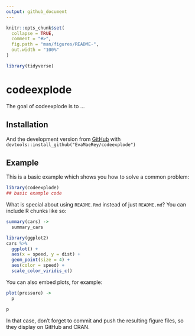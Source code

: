 ```yaml
---
output: github_document
---
```


<!-- README.md is generated from README.Rmd. Please edit that file -->

```r
knitr::opts_chunk$set(
  collapse = TRUE,
  comment = "#>",
  fig.path = "man/figures/README-",
  out.width = "100%"
)

library(tidyverse)
```

# codeexplode

<!-- badges: start -->
<!-- badges: end -->

The goal of codeexplode is to ...

## Installation


And the development version from [GitHub](https://github.com/) with `devtools::install_github("EvaMaeRey/codeexplode")`


## Example

This is a basic example which shows you how to solve a common problem:

```r
library(codeexplode)
## basic example code
```

What is special about using `README.Rmd` instead of just `README.md`? You can include R chunks like so:

```r
summary(cars) ->
  summary_cars

library(ggplot2) 
cars %>% 
  ggplot() + 
  aes(x = speed, y = dist) + 
  geom_point(size = 4) + 
  aes(color = speed) + 
  scale_color_viridis_c()

```


You can also embed plots, for example:

```r
plot(pressure) ->
  p

p
```

In that case, don't forget to commit and push the resulting figure files, so they display on GitHub and CRAN.

